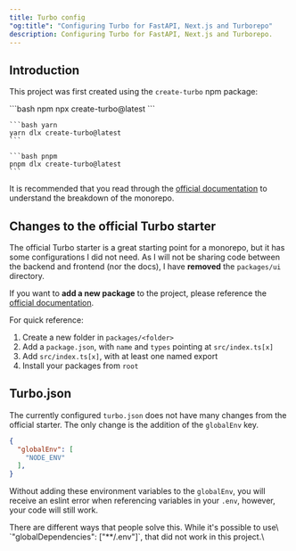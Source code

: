 ```yaml
---
title: Turbo config
"og:title": "Configuring Turbo for FastAPI, Next.js and Turborepo"
description: Configuring Turbo for FastAPI, Next.js and Turborepo.
---
```


## Introduction
This project was first created using the `create-turbo` npm package:

<CodeGroup>
    ```bash npm
    npx create-turbo@latest
    ```
    
    ```bash yarn
    yarn dlx create-turbo@latest
    ```
    
    ```bash pnpm
    pnpm dlx create-turbo@latest
    ```
</CodeGroup>

<Note>It is recommended that you read through the [official documentation](https://turbo.build/repo/docs/getting-started/create-new) to understand the breakdown of the monorepo.</Note>

## Changes to the official Turbo starter
The official Turbo starter is a great starting point for a monorepo, but it has some configurations I did not need. As I will not be sharing code between the backend and frontend (nor the docs), I have **removed** the `packages/ui` directory.

If you want to **add a new package** to the project, please reference the [official documentation](https://turbo.build/repo/docs/handbook/sharing-code/internal-packages). 

For quick reference:
  1. Create a new folder in `packages/<folder>`
  2. Add a `package.json`, with `name` and `types` pointing at `src/index.ts[x]`
  3. Add `src/index.ts[x]`, with at least one named export
  4. Install your packages from `root`


## Turbo.json
The currently configured `turbo.json` does not have many changes from the official starter. The only change is the addition of the `globalEnv` key.

```json
{
  "globalEnv": [
    "NODE_ENV"
  ],
}
```
Without adding these environment variables to the `globalEnv`, you will receive an eslint error when referencing variables in your `.env`, however, your code will still work.

<Warning>
There are different ways that people solve this. While it's possible to use\
`"globalDependencies": ["**/.env"]`, that did not work in this project.\
</Warning>